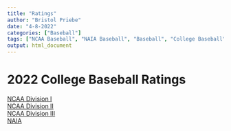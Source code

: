```yaml
---
title: "Ratings"
author: "Bristol Priebe"
date: "4-8-2022"
categories: ["Baseball"]
tags: ["NCAA Baseball", "NAIA Baseball", "Baseball", "College Baseball"]
output: html_document
---
```


# 2022 College Baseball Ratings

[NCAA Division I](https://fieldhouseanalytics.com/ratings/div1/)  
[NCAA Division II](https://fieldhouseanalytics.com/ratings/div2/)  
[NCAA Division III](https://fieldhouseanalytics.com/ratings/div3/)  
[NAIA](https://fieldhouseanalytics.com/ratings/naia/)


